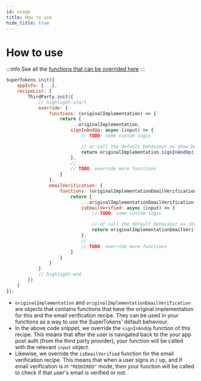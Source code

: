 ```yaml
---
id: usage
title: How to use
hide_title: true
---
```



# How to use

:::info
See all the [functions that can be overrided here](/docs/auth-react/thirdparty/override/functions)
:::

<FrontendSDKTabs>
<TabItem value="reactjs">

```jsx
SuperTokens.init({
    appInfo: {...},
    recipeList: [
        ThirdParty.init({
            // highlight-start
            override: {
                functions: (originalImplementation) => {
                    return {
                        ...originalImplementation,
                        signInAndUp: async (input) => {
                            // TODO: some custom logic

                            // or call the default behaviour as show below
                            return originalImplementation.signInAndUp(input);
                        },
                        // ...
                        // TODO: override more functions
                    }
                },
                emailVerification: {
                    functions: (originalImplementationEmailVerification) => {
                        return {
                            ...originalImplementationEmailVerification,
                            isEmailVerified: async (input) => {
                                // TODO: some custom logic

                                // or call the default behaviour as show below
                                return originalImplementationEmailVerification.isEmailVerified(input);
                            },
                            // ...
                            // TODO: override more functions
                        }
                    }
                }
            }
            // highlight-end
        })
    ]
});
```
</TabItem>
</FrontendSDKTabs>

- `originalImplementation` and `originalImplementationEmailVerification` are objects that contains functions that have the original implementation for this and the email verification recipe. They can be used in your functions as a way to use the SuperTokens' default behaviour.
- In the above code snippet, we override the `signInAndUp` function of this recipe. This means that after the user is navigated back to the your app post auth (from the third party provider), your function will be called with the relevant `input` object.
- Likewise, we override the `isEmailVerified` function for the email verification recipe. This means that when a user signs in / up, and if email verification is in `"REQUIRED"` mode, then your function will be called to check if that user's email is verified or not.